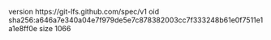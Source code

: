 version https://git-lfs.github.com/spec/v1
oid sha256:a646a7e340a04e7f979de5e7c878382003cc7f333248b61e0f7511e1a1e8ff0e
size 1066
